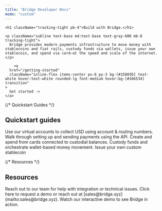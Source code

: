 ```yaml
---
title: "Bridge Developer Docs"
mode: "custom"
---
```



<div className="bg-dots-gradient text-center text-gray-900">
  <div className="hero max-w-4xl mx-auto px-6 pt-24 pb-20">

    <h1 className="tracking-tight pb-4">Build with Bridge.</h1>

    <p className="subline text-base md:text-base text-gray-600 mb-8 tracking-tight">
      Bridge provides modern payments infrastructure to move money with stablecoins and fiat rails, custody funds via wallets, issue your own stablecoin, and spend via card—at the speed and scale of the internet.
    </p>

        <a
      href="/getting-started"
      className="inline-flex items-center px-6 py-3 bg-[#15803D] text-white hover:text-white rounded-lg font-medium hover:bg-[#166534] transition"
    >
      Get started ->
    </a>

  </div>
</div>


<div className="bg-white pt-12 pb-16">
<div className="max-w-6xl mx-auto px-6">
{/* Quickstart Guides */}

<div className="mb-12">
<h2 className="text-lg text-gray-800 mb-4 font-medium tracking-tight">Quickstart guides</h2>

<Columns cols={3}>
  <Card title="Accept fiat payments" icon="money-bill" iconType="regular" href="/get-started/movemoney/virtualaccounts">
    Use our virtual accounts to collect USD using account & routing numbers.
  </Card>
  <Card title="Convert currencies" icon="shuffle" iconType="regular" href="/create-a-one-time-payment">
    Walk through setting up and sending payments using the API.
  </Card>
  <Card title="Issue cards" icon="credit-card" iconType="regular" href="/get-started/cards/overview">
    Create and spend from cards connected to custodial balances.
  </Card>
</Columns>

<Columns cols={3}>
  <Card title="Create wallets" icon="wallet" iconType="regular" href="/get-started/wallets/crypto-to-crypto">
    Custody funds and orchestrate wallet-based money movement.
  </Card>
  <Card title="Issue your own stablecoin" icon="wallet" iconType="regular" href="/issuance/custom">
    Issue your own custom stablecoin
  </Card>
</Columns>

</div>

{/* Resources */}

<div className="mb-12">
<h2 className="text-lg text-gray-800 mb-4 font-medium tracking-tight">Resources</h2>

<Columns cols={3}>
  <Card title="Contact support" icon="headset" href="https://support.bridge.xyz">
    Reach out to our team for help with integration or technical issues.
  </Card>
  <Card title="Request sales" icon="handshake" href="https://www.bridge.xyz/requestfreedemo">
    Click here to request a demo or reach out at [sales@bridge.xyz](mailto:sales@bridge.xyz).
  </Card>
  <Card title="Demo" icon="presentation-screen" href="https://bridge.coastdemo.com/share/67f14d352788b1841300b826?mode=link">
    Watch our interactive demo to see Bridge in action.
  </Card>
</Columns>

</div>

</div>

</div>